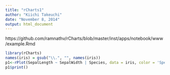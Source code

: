 ```yaml
---
title: "rCharts1"
author: "Kiichi Takeuchi"
date: "November 8, 2014"
output: html_document
---
```


https://github.com/ramnathv/rCharts/blob/master/inst/apps/notebook/www/example.Rmd


```r
library(rCharts)
names(iris) = gsub("\\.", "", names(iris))
p1<-rPlot(SepalLength ~ SepalWidth | Species, data = iris, color = 'Species', type = 'point')
p1$print()
```